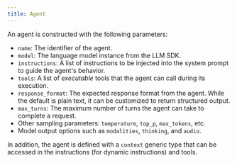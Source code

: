 ```yaml
---
title: Agent
---
```



An agent is constructed with the following parameters:

- `name`: The identifier of the agent.
- `model`: The language model instance from the LLM SDK.
- `instructions`: A list of instructions to be injected into the system prompt to guide the agent's behavior.
- `tools`: A list of _executable_ tools that the agent can call during its execution.
- `response_format`: The expected response format from the agent. While the default is plain text, it can be customized to return structured output.
- `max_turns`: The maximum number of turns the agent can take to complete a request.
- Other sampling parameters: `temperature`, `top_p`, `max_tokens`, etc.
- Model output options such as `modalities`, `thinking`, and `audio`.

In addition, the agent is defined with a `context` generic type that can be accessed in the instructions (for dynamic instructions) and tools.
